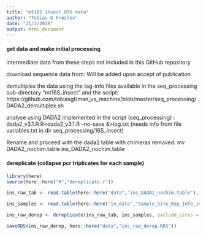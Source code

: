 ```yaml
---
title: "mt16S insect OTU data"
author: "Tobias G Frøslev"
date: "21/3/2019"
output: html_document
---
```


#### get data and make initial processing ####
intermediate data from these steps not included in this GitHub repository

download sequence data from: Will be added upon accept of publication

demultiplex the data using the tag-info files available in the seq_processing sub-directory "mt16S_insect" and the script: https://github.com/tobiasgf/man_vs_machine/blob/master/seq_processing/DADA2_demultiplex.sh

analyse using DADA2 implemented in the script (seq_processing) : dada2_v3.1.R
R<dada2_v3.1.R --no-save &>log.txt
(needs info from file variables.txt in dir seq_processing/16S_insect)

Rename and proceed with the dada2 table with chimeras removed:
mv DADA2_nochim.table ins_DADA2_nochim.table

#### dereplicate (collapse pcr triplicates for each sample) ####
```r
library(here)
source(here::here("R","dereplicate.r"))

ins_raw_tab <- read.table(here::here("data","ins_DADA2_nochim.table"), sep="\t", header = T,row.names = 1) # see earlier steps in separate script

ins_samples <- read.table(here::here("in_data","Sample_Site_Rep_Info_ins.txt"), sep="\t", header = T, stringsAsFactors = F)

ins_raw_derep <- dereplicate(ins_raw_tab, ins_samples, exclude_sites = c("BW","Bla","neg"))

saveRDS(ins_raw_derep, here::here("data","ins_raw_derep.RDS"))
```
